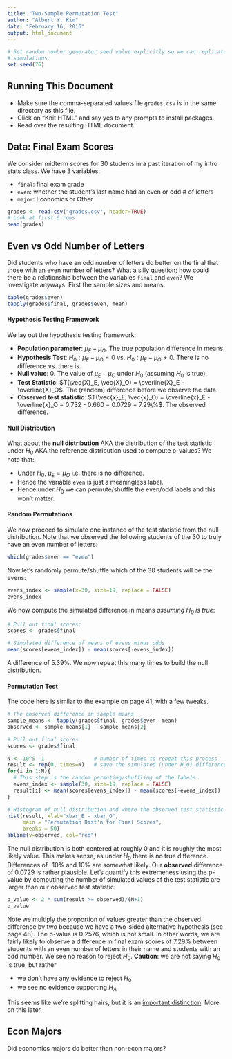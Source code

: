 ```yaml
---
title: "Two-Sample Permutation Test"
author: "Albert Y. Kim"
date: "February 16, 2016"
output: html_document
---
```


```r
# Set random number generator seed value explicitly so we can replicate our 
# simulations
set.seed(76)
```




## Running This Document

* Make sure the comma-separated values file `grades.csv` is in the same directory as this file.
* Click on "Knit HTML" and say yes to any prompts to install packages.
* Read over the resulting HTML document.




## Data: Final Exam Scores

We consider midterm scores for 30 students in a past iteration of my intro stats
class. We have 3 variables:

* `final`: final exam grade
* `even`: whether the student's last name had an even or odd # of letters
* `major`: Economics or Other

```r
grades <- read.csv("grades.csv", header=TRUE)
# Look at first 6 rows: 
head(grades)
```




## Even vs Odd Number of Letters

Did students who have an odd number of letters do better on the final that those with an even number of letters?  What a silly question; how could there be a relationship between the variables `final` and `even`? We investigate anyways. First the sample sizes and means:

```r
table(grades$even)
tapply(grades$final, grades$even, mean)
```


#### Hypothesis Testing Framework

We lay out the hypothesis testing framework:

* **Population parameter**: $\mu_E - \mu_O$. The true population difference in means.
* **Hypothesis Test**: $H_0: \mu_E - \mu_O = 0$ vs. $H_0: \mu_E - \mu_O \neq 0$. There is no difference vs. there is.
* **Null value**: 0. The value of $\mu_E - \mu_O$ under $H_0$ (assuming $H_0$ is true).
* **Test Statistic**: $T(\vec{X}_E, \vec{X}_O) = \overline{X}_E - \overline{X}_O$. The (random) difference before we observe the data.
* **Observed test statistic**: $T(\vec{x}_E, \vec{x}_O) = \overline{x}_E - \overline{x}_O = 0.732 - 0.660 = 0.0729 = 7.29\%$. The observed difference.


#### Null Distribution

What about the **null distribution** AKA the distribution of the test statistic under $H_0$ AKA the reference distribution used to compute p-values? We note that:

* Under $H_0$, $\mu_E = \mu_O$ i.e. there is no difference.
* Hence the variable `even` is just a meaningless label.
* Hence under $H_0$ we can permute/shuffle the even/odd labels and this won't matter.


#### Random Permutations

We now proceed to simulate one instance of the test statistic from the null distribution. Note that we observed the following students of the 30 to truly have an even number of letters:

```r
which(grades$even == "even")
```

Now let's randomly permute/shuffle which of the 30 students will be the evens:

```r
evens_index <- sample(x=30, size=19, replace = FALSE)
evens_index
```

We now compute the simulated difference in means *assuming $H_0$ is true*:

```r
# Pull out final scores:
scores <- grades$final

# Simulated difference of means of evens minus odds
mean(scores[evens_index]) - mean(scores[-evens_index])
```

A difference of 5.39%. We now repeat this many times to build the null distribution.



#### Permutation Test

The code here is similar to the example on page 41, with a few tweaks.

```r
# The observed difference in sample means
sample_means <- tapply(grades$final, grades$even, mean)
observed <- sample_means[1] - sample_means[2]

# Pull out final scores
scores <- grades$final

N <- 10^5 -1                # number of times to repeat this process
result <- rep(0, times=N)   # save the simulated (under H_0) differences here
for(i in 1:N){
  # This step is the random permuting/shuffling of the labels
  evens_index <- sample(30, size=19, replace = FALSE)
  result[i] <- mean(scores[evens_index]) - mean(scores[-evens_index])
}

# Histogram of null distribution and where the observed test statistic lies
hist(result, xlab="xbar_E - xbar_O", 
     main = "Permutation Dist'n for Final Scores",
     breaks = 50)
abline(v=observed, col="red")
```

The null distribution is both centered at roughly 0 and it is roughly the most likely
value. This makes sense, as under $H_0$ there is no true difference. Differences
of -10% and 10% are somewhat likely.  Our **observed** difference of 0.0729
is rather plausible.  Let's quantify this extremeness using the p-value by computing the
number of simulated values of the test statistic are larger than our observed test statistic:

```r
p_value <- 2 * sum(result >= observed)/(N+1)
p_value
```

Note we multiply the proportion of values greater than the observed difference by two because we have a two-sided alternative hypothesis (see page 48).  The p-value is 0.2576, which is not small. In other words, we are fairly likely to observe a difference in final exam scores of 7.29% between students with an even number of letters in their name and students with an odd number. We see no reason to reject $H_0$. **Caution**: we are not saying $H_0$ is true, but rather

* we don't have any evidence to reject $H_0$
* we see no evidence supporting $H_A$

This seems like we're splitting hairs, but it is an [important distinction](http://blog.minitab.com/blog/understanding-statistics/things-statisticians-say-failure-to-reject-the-null-hypothesis). More on this later.




## Econ Majors

Did economics majors do better than non-econ majors?



